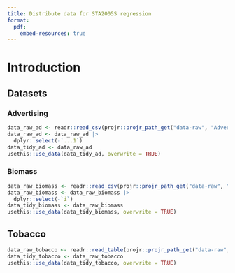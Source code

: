 ```yaml
---
title: Distribute data for STA2005S regression
format:
  pdf:
    embed-resources: true
---
```


# Introduction

## Datasets

### Advertising

```r
data_raw_ad <- readr::read_csv(projr::projr_path_get("data-raw", "Advertising.csv"))
data_raw_ad <- data_raw_ad |>
  dplyr::select(-`...1`)
data_tidy_ad <- data_raw_ad
usethis::use_data(data_tidy_ad, overwrite = TRUE)
```

### Biomass

```r
data_raw_biomass <- readr::read_csv(projr::projr_path_get("data-raw", "biomass.csv"))
data_raw_biomass <- data_raw_biomass |>
  dplyr::select(-`i`)
data_tidy_biomass <- data_raw_biomass
usethis::use_data(data_tidy_biomass, overwrite = TRUE)
```

## Tobacco

```r
data_raw_tobacco <- readr::read_table(projr::projr_path_get("data-raw", "tobacco.txt"))
data_tidy_tobacco <- data_raw_tobacco
usethis::use_data(data_tidy_tobacco, overwrite = TRUE)
```
